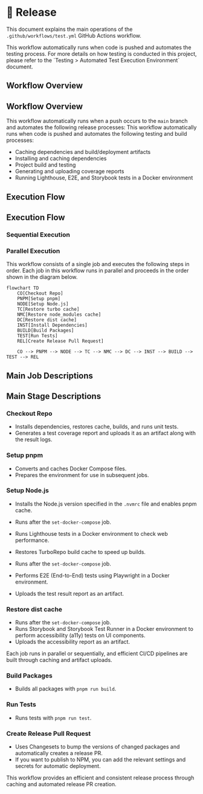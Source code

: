 
# 🦋 Release

This document explains the main operations of the `.github/workflows/test.yml` GitHub Actions workflow.

<Callout type="info">
  This workflow automatically runs when code is pushed and automates the testing process.
  For more details on how testing is conducted in this project,
  please refer to the <LocalizedLink href="/testing/testing-environment">`Testing > Automated Test Execution Environment`</LocalizedLink> document.
</Callout>

## Workflow Overview
## Workflow Overview
This workflow automatically runs when a push occurs to the `main` branch and automates the following release processes:
This workflow automatically runs when code is pushed and automates the following testing and build processes:
- Caching dependencies and build/deployment artifacts
- Installing and caching dependencies
- Project build and testing
- Generating and uploading coverage reports
- Running Lighthouse, E2E, and Storybook tests in a Docker environment
## Execution Flow
## Execution Flow
### Sequential Execution
### Parallel Execution
This workflow consists of a single job and executes the following steps in order.
Each job in this workflow runs in parallel and proceeds in the order shown in the diagram below.
```mermaid
flowchart TD
    CO[Checkout Repo]
    PNPM[Setup pnpm]
    NODE[Setup Node.js]
    TC[Restore turbo cache]
    NMC[Restore node_modules cache]
    DC[Restore dist cache]
    INST[Install Dependencies]
    BUILD[Build Packages]
    TEST[Run Tests]
    REL[Create Release Pull Request]

    CO --> PNPM --> NODE --> TC --> NMC --> DC --> INST --> BUILD --> TEST --> REL
```
## Main Job Descriptions
## Main Stage Descriptions

### Checkout Repo
- Installs dependencies, restores cache, builds, and runs unit tests.
- Generates a test coverage report and uploads it as an artifact along with the result logs.

### Setup pnpm

- Converts and caches Docker Compose files.
- Prepares the environment for use in subsequent jobs.
### Setup Node.js

- Installs the Node.js version specified in the `.nvmrc` file and enables pnpm cache.
- Runs after the `set-docker-compose` job.
- Runs Lighthouse tests in a Docker environment to check web performance.

- Restores TurboRepo build cache to speed up builds.

- Runs after the `set-docker-compose` job.
- Performs E2E (End-to-End) tests using Playwright in a Docker environment.
- Uploads the test result report as an artifact.

### Restore dist cache

- Runs after the `set-docker-compose` job.
- Runs Storybook and Storybook Test Runner in a Docker environment to perform accessibility (a11y) tests on UI components.
- Uploads the accessibility report as an artifact.

Each job runs in parallel or sequentially, and efficient CI/CD pipelines are built through caching and artifact uploads.
### Build Packages

- Builds all packages with `pnpm run build`.

### Run Tests

- Runs tests with `pnpm run test`.

### Create Release Pull Request

- Uses Changesets to bump the versions of changed packages and automatically creates a release PR.
- If you want to publish to NPM, you can add the relevant settings and secrets for automatic deployment.

This workflow provides an efficient and consistent release process through caching and automated release PR creation.
